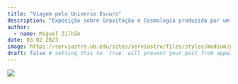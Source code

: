 ```yaml
---
title: "Viagem pelo Universo Escuro"
description: "Exposição sobre Gravitação e Cosmologia produzida por um grupo da Universidade de Barcelona (incluindo Jorge Rocha e Miguel Zilhão)"
author:
  - name: Miguel Zilhão
date: 03 02 2023
image: https://serviastro.ub.edu/sites/serviastro/files/styles/medium/public/media/image/2019-09/01_Title_pt_1000.jpg?itok=bNb3LpOC
draft: false # setting this to `true` will prevent your post from appearing on your listing page until you're ready!
---
```


<!--
Exposição sobre Gravitação e Cosmologia produzida por um grupo da Universidade de Barcelona (incluindo Jorge Rocha e Miguel Zilhão).
-->

[![](https://serviastro.ub.edu/sites/serviastro/files/styles/medium/public/media/image/2019-09/01_Title_pt_1000.jpg?itok=bNb3LpOC)](https://serviastro.ub.edu/en/materials/exhibitions/unravelling-dark-universe#expo-tab-4)

